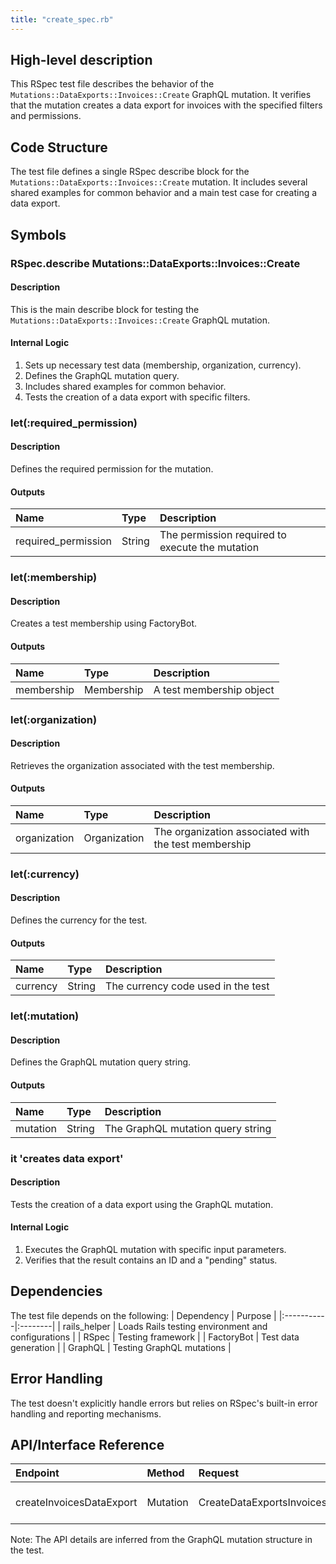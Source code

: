 ```yaml
---
title: "create_spec.rb"
---
```


## High-level description
This RSpec test file describes the behavior of the `Mutations::DataExports::Invoices::Create` GraphQL mutation. It verifies that the mutation creates a data export for invoices with the specified filters and permissions.

## Code Structure
The test file defines a single RSpec describe block for the `Mutations::DataExports::Invoices::Create` mutation. It includes several shared examples for common behavior and a main test case for creating a data export.

## Symbols

### RSpec.describe Mutations::DataExports::Invoices::Create
#### Description
This is the main describe block for testing the `Mutations::DataExports::Invoices::Create` GraphQL mutation.

#### Internal Logic
1. Sets up necessary test data (membership, organization, currency).
2. Defines the GraphQL mutation query.
3. Includes shared examples for common behavior.
4. Tests the creation of a data export with specific filters.

### let(:required_permission)
#### Description
Defines the required permission for the mutation.

#### Outputs
| Name | Type | Description |
|:-----|:-----|:------------|
| required_permission | String | The permission required to execute the mutation |

### let(:membership)
#### Description
Creates a test membership using FactoryBot.

#### Outputs
| Name | Type | Description |
|:-----|:-----|:------------|
| membership | Membership | A test membership object |

### let(:organization)
#### Description
Retrieves the organization associated with the test membership.

#### Outputs
| Name | Type | Description |
|:-----|:-----|:------------|
| organization | Organization | The organization associated with the test membership |

### let(:currency)
#### Description
Defines the currency for the test.

#### Outputs
| Name | Type | Description |
|:-----|:-----|:------------|
| currency | String | The currency code used in the test |

### let(:mutation)
#### Description
Defines the GraphQL mutation query string.

#### Outputs
| Name | Type | Description |
|:-----|:-----|:------------|
| mutation | String | The GraphQL mutation query string |

### it 'creates data export'
#### Description
Tests the creation of a data export using the GraphQL mutation.

#### Internal Logic
1. Executes the GraphQL mutation with specific input parameters.
2. Verifies that the result contains an ID and a "pending" status.

## Dependencies
The test file depends on the following:
| Dependency | Purpose |
|:-----------|:--------|
| rails_helper | Loads Rails testing environment and configurations |
| RSpec | Testing framework |
| FactoryBot | Test data generation |
| GraphQL | Testing GraphQL mutations |

## Error Handling
The test doesn't explicitly handle errors but relies on RSpec's built-in error handling and reporting mechanisms.

## API/Interface Reference
| Endpoint | Method | Request | Response | Description |
|:---------|:-------|:--------|:---------|:------------|
| createInvoicesDataExport | Mutation | CreateDataExportsInvoicesInput | ID and status | Creates a data export for invoices |

Note: The API details are inferred from the GraphQL mutation structure in the test.